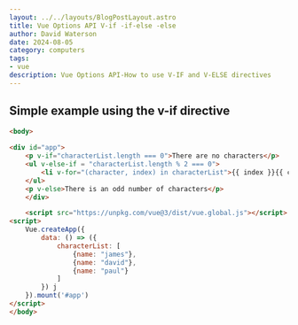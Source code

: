 ```yaml
---
layout: ../../layouts/BlogPostLayout.astro
title: Vue Options API V-if -if-else -else 
author: David Waterson
date: 2024-08-05
category: computers
tags:
- vue
description: Vue Options API-How to use V-IF and V-ELSE directives
---
```



## Simple example using the v-if directive

```html
<body>
        
<div id="app">
    <p v-if="characterList.length === 0">There are no characters</p>
    <ul v-else-if = "characterList.length % 2 === 0">
        <li v-for="(character, index) in characterList">{{ index }}{{ character.name}}</li>
    </ul>
    <p v-else>There is an odd number of characters</p>
    </div>  

    <script src="https://unpkg.com/vue@3/dist/vue.global.js"></script>
<script>
    Vue.createApp({
        data: () => ({
            characterList: [
                {name: "james"},
                {name: "david"},
                {name: "paul"}
            ]
        }) j
    }).mount('#app')
</script>
</body>
```
